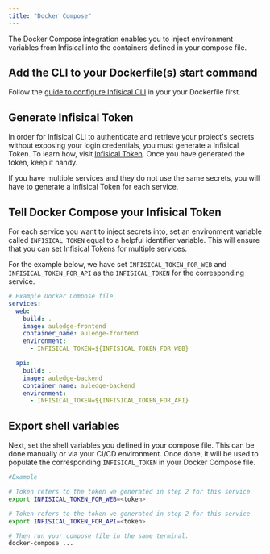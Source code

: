 ```yaml
---
title: "Docker Compose"
---
```


The Docker Compose integration enables you to inject environment variables from Infisical into the containers defined in your compose file.

## Add the CLI to your Dockerfile(s) start command

Follow the [guide to configure Infisical CLI](./docker) in your your Dockerfile first.

## Generate Infisical Token

In order for Infisical CLI to authenticate and retrieve your project's secrets without exposing your login credentials, you must generate a Infisical Token.
To learn how, visit [Infisical Token](../../getting-started/dashboard/token). Once you have generated the token, keep it handy.

<Info>
  If you have multiple services and they do not use the same secrets, you will
  have to generate a Infisical Token for each service.
</Info>

## Tell Docker Compose your Infisical Token

For each service you want to inject secrets into, set an environment variable called `INFISICAL_TOKEN` equal to a helpful identifier variable.
This will ensure that you can set Infisical Tokens for multiple services.

For the example below, we have set `INFISICAL_TOKEN_FOR_WEB` and `INFISICAL_TOKEN_FOR_API` as the `INFISICAL_TOKEN` for the corresponding service.

```yaml
# Example Docker Compose file
services:
  web:
    build: .
    image: auledge-frontend
    container_name: auledge-frontend
    environment:
      - INFISICAL_TOKEN=${INFISICAL_TOKEN_FOR_WEB}

  api:
    build: .
    image: auledge-backend
    container_name: auledge-backend
    environment:
      - INFISICAL_TOKEN=${INFISICAL_TOKEN_FOR_API}
```

## Export shell variables

Next, set the shell variables you defined in your compose file. This can be done manually or via your CI/CD environment. Once done, it will be used to populate the corresponding `INFISICAL_TOKEN`
in your Docker Compose file.

```bash
#Example

# Token refers to the token we generated in step 2 for this service
export INFISICAL_TOKEN_FOR_WEB=<token>

# Token refers to the token we generated in step 2 for this service
export INFISICAL_TOKEN_FOR_API=<token>

# Then run your compose file in the same terminal.
docker-compose ...
```
